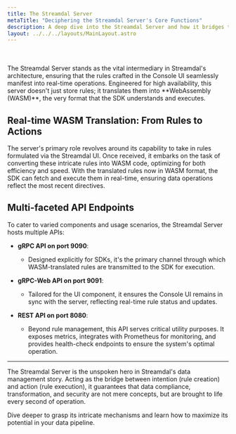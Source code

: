 ```yaml
---
title: The Streamdal Server
metaTitle: "Deciphering the Streamdal Server's Core Functions"
description: A deep dive into the Streamdal Server and how it bridges the gap between rule creation and real-time execution.
layout: ../../../layouts/MainLayout.astro
---
```


<br />
<br />
The Streamdal Server stands as the vital intermediary in Streamdal's architecture, ensuring that the rules crafted in the Console UI seamlessly manifest into real-time operations. Engineered for high availability, this server doesn't just store rules; it translates them into **WebAssembly (WASM)**, the very format that the SDK understands and executes.

## Real-time WASM Translation: From Rules to Actions

The server's primary role revolves around its capability to take in rules formulated via the Streamdal UI. Once received, it embarks on the task of converting these intricate rules into WASM code, optimizing for both efficiency and speed. With the translated rules now in WASM format, the SDK can fetch and execute them in real-time, ensuring data operations reflect the most recent directives.

## Multi-faceted API Endpoints

To cater to varied components and usage scenarios, the Streamdal Server hosts multiple APIs:

- **gRPC API on port 9090**: 
  - Designed explicitly for SDKs, it's the primary channel through which WASM-translated rules are transmitted to the SDK for execution.

- **gRPC-Web API on port 9091**: 
  - Tailored for the UI component, it ensures the Console UI remains in sync with the server, reflecting real-time rule status and updates.

- **REST API on port 8080**: 
  - Beyond rule management, this API serves critical utility purposes. It exposes metrics, integrates with Prometheus for monitoring, and provides health-check endpoints to ensure the system's optimal operation.

---

The Streamdal Server is the unspoken hero in Streamdal's data management story. Acting as the bridge between intention (rule creation) and action (rule execution), it guarantees that data compliance, transformation, and security are not mere concepts, but are brought to life every second of operation. 

Dive deeper to grasp its intricate mechanisms and learn how to maximize its potential in your data pipeline.
